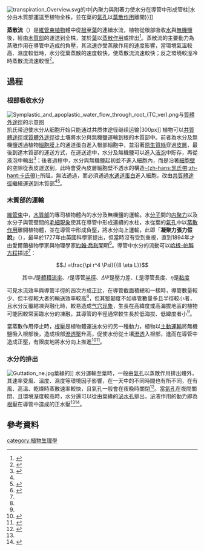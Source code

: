 {{noteTA|G1=Lifesciences}}
[[File:transpiration_Overview.svg|thumb]]的{{tsl|en|Vessel element|導管 (植物)|導管}}中|內聚力與附著力使水分在導管中形成管柱|水分由木質部運送至植物全株，並在葉的[[氣孔|氣孔]]以[[蒸散作用|蒸散作用]]離開}}]]

'''蒸散流'''（{{lang-en|Transpiration stream}}）是[[維管束植物|維管束植物]]體中從[[根|根]]至[[葉|葉]]的連續水流，植物從根部吸收[[水|水]]與[[無機鹽|無機鹽]]後，經由[[木質部|木質部]]的{{tsl|en|Vessel element|導管 (植物)|導管}}運送到全株，並於[[葉|葉]]以[[蒸散作用|蒸散作用]]或{{link-en|泌液作用|Guttation}}排出<ref>{{cite book|url=https://books.google.com/books?id=8aw4ZWLABQkC&pg=PA276&dq=Transpiration+stream&hl=zh-TW&sa=X&ved=0ahUKEwiQ0Iu-m7riAhVCrp4KHYhVDbwQ6AEINjAC#v=onepage&q=Transpiration%20stream&f=false|title=Advanced Biology|author=Michael Kent|page=276|publisher=OUP Oxford|year=2000|isbn=0199141959}}</ref>。蒸散流的主要動力為蒸散作用在導管中造成的負壓，其流速亦受蒸散作用的速度影響，當環境氣溫較高、濕度較低時，水分從葉蒸散的速度較快，使蒸散流流速較快；反之環境較溼冷時蒸散流流速較慢<ref>{{cite book|url=https://books.google.com/books?id=1WionIbzjg8C&pg=PA78&dq=Transpiration+stream&hl=zh-TW&sa=X&ved=0ahUKEwiQ0Iu-m7riAhVCrp4KHYhVDbwQ6AEIPjAD#v=onepage&q=Transpiration%20stream&f=false|title=Biology : for higher tier. Per il Liceo linguistico|page=78|publisher=OUP Oxford|author=Brian Beckett, Rose Marie Gallagher|year=2001|isbn=0199148198|access-date=2019-05-27|archive-date=2019-06-28|archive-url=https://web.archive.org/web/20190628172230/https://books.google.com/books?id=1WionIbzjg8C&pg=PA78&dq=Transpiration+stream&hl=zh-TW&sa=X&ved=0ahUKEwiQ0Iu-m7riAhVCrp4KHYhVDbwQ6AEIPjAD#v=onepage&q=Transpiration%20stream&f=false|dead-url=no}}</ref>。

==過程==
===根部吸收水分===
[[File:Symplastic_and_apoplastic_water_flow_through_root_(TC_ver).png|thumb]]与[[質體外途徑|質體外途徑]]的示意图<br>凯氏带迫使水分从{{le|内皮層|Endodermis}}细胞开始只能通过共质体途径继续运输|300px]]
植物可以[[共質體途徑|共質體途徑]]或[[質體外途徑|質體外途徑]]從土壤將水分與無機鹽運輸到根的木質部中。前者為水分及無機鹽透過植物[[細胞膜|細胞膜]]上的通道蛋白進入根部細胞中，並沿著[[原生質絲|原生質絲]]穿過[[皮層_(植物)|皮層]]，最後到達木質部的運送方式，在運送途中，水分及無機鹽可以進入[[液泡|液泡]]中貯存，再從液泡中輸出<Ref>{{cite book|title=Biology|url=https://books.google.com/books?id=j9cEEouPBogC&pg=PA277&dq=symplast+vacuolar&hl=zh-TW&sa=X&ved=0ahUKEwjfuYf_s7riAhWlHDQIHaI7B0cQ6AEIKTAA#v=onepage&q=symplast%20vacuolar&f=false|author=Martin Rowland|page=277|publisher=Nelson Thornes|year=1992|isbn=0174384254}}</ref>；後者過程中，水分與無機鹽起初並不進入細胞內，而是沿著[[細胞壁|細胞壁]]的空隙從表皮運送到{{link-en|內皮層|Endodermis}}，此時會受內皮層細胞壁不透水的構造[[凱氏帶|-{zh-hans:凯氏帶;zh-hant:卡氏帶}-]]所阻，無法通過，而必須通過[[水通道蛋白|水通道蛋白]]進入細胞，改由[[共質體途徑|共質體途徑]]繼續運送到木質部<ref name=Hans/>{{rp|180}}<ref>{{Cite book|title=Biological Science|last=Freeman|first=Scott|publisher=Benjamin Cummings|year=2014|isbn=9780321743671|location=Boston|pages=}}</ref>。

===木質部的運輸===
[[維管束|維管束]]中，[[木質部|木質部]]的{{tsl|en|Vessel element|導管 (植物)|導管}}專司植物體內的水分及無機鹽的運輸。水[[分子|分子]]間的[[内聚力|内聚力]]以及水分子與管壁間的[[毛細現象|毛細現象]]使其在導管中形成連續的水柱，水從葉的[[氣孔|氣孔]]中以[[蒸散作用|蒸散作用]]離開植物體，並在導管中形成負壓，將水分向上運輸，此即「'''凝聚力張力假說'''」（{{lang|en|cohesion- tension hypothesis}}），最早於1727年由英國科學家{{link-en|史蒂芬·黑爾斯|Stephen Hales}}提出，但當時沒有受到重視，直到1894年才由愛爾蘭植物學家{{link-en|亨利·赫瑞修·迪克遜|Henry Horatio Dixon}}與物理學家[[約翰·喬利|約翰·喬利]]闡明<ref name=Hans>{{Cite book|url=https://books.google.com/books?id=PXBq6jsT5SYC&pg=PA178&dq=plant+water+transport&hl=zh-TW&sa=X&ved=0ahUKEwjoguvynrriAhXNo54KHWzAAGIQ6AEIRTAE#v=onepage&q=plant%20water%20transport&f=false|title=Plant Physiological Ecology|author=Hans Lambers, F Stuart Chapin III, Thijs L. Pons|publisher=Springer Science & Business Media|year=2008|isbn=0387783415|access-date=2019-05-27|archive-date=2022-01-06|archive-url=https://web.archive.org/web/20220106003320/https://books.google.com/books?id=PXBq6jsT5SYC&pg=PA178&dq=plant+water+transport&hl=zh-TW&sa=X&ved=0ahUKEwjoguvynrriAhXNo54KHWzAAGIQ6AEIRTAE#v=onepage&q=plant%20water%20transport&f=false|dead-url=no}}</ref>{{rp|185}}。導管中水分的流動可以[[哈根-帕醉方程|哈根-帕醉方程]]描述<ref name=Hans/>{{rp|186}}：
:<math> J =\frac{\pi r^4 \Psi}{{8 \eta L}}</math>
:其中<math>J</math>是[[體積流率|體積流率]]、<math>r</math>是導管[[半徑|半徑]]、<math>\Delta \Psi </math>是壓力差、<math>L</math>是導管長度、<math> \eta </math>是[[黏度|黏度]]
可見水流效率與導管半徑的四次方成正比，在導管截面積總和一樣時，導管數量較少、但半徑較大者的輸送效率較高<ref name=Hans/>{{rp|187}}，但其堅韌度不如導管數量多且半徑較小者，且水分反覆結凍與融化時，較易造成[[气穴现象|气穴现象]]，生長在高緯度或高海拔地區的植物可能因較常面臨水分的凍融，其導管的半徑通常較生長於低海拔、低緯度者小<ref name=Hans/>{{rp|193}}。

當蒸散作用停止時，[[根壓|根壓]]是植物體運送水分的另一種動力，植物以[[主動運輸|主動運輸]]將無機鹽吸入根部後，造成根部[[滲透壓|滲透壓]]升高，促使水份從土壤[[滲透|滲透]]入根部，進而在導管中造成正壓，有限度地將水分向上推進<ref>{{cite book |title= Structure and Function of Roots: Proceedings of the Fourth International Symposium on Structure and Function of Roots, June 20–26, 1993 |volume= 58 |editor1= F. Baluska|editor2=Milada Ciamporová|editor3=Otília Gasparíková|editor4=Peter W. Barlow |edition= illustrated |publisher= Springer Science & Business Media |year= 2013 |isbn= 9789401731010 |page= 195}}</ref><Ref name=Sadava>{{cite book|url=https://books.google.com/books?id=28YIAWTIPqEC&pg=PA770&dq=root+pressure+tree&hl=zh-TW&sa=X&ved=0ahUKEwjUz-3JrrriAhVErJ4KHV_lC0gQ6AEISzAE#v=onepage&q=root%20pressure%20tree&f=false|title=Life (Loose Leaf): The Science of Biology|page=770|publisher=Macmillan|author=David E. Sadava, Gordon H. Orians, H. Craig Heller, David M. Hillis, William K. Purves|year=2006|isbn=1429204591}}</ref>。

===水分的排出===
[[File:Guttation_ne.jpg|thumb]]葉緣的{{link-en|泌液作用|Guttation}}]]
水分運輸至葉時，一般由[[氣孔|氣孔]]以蒸散作用排出體外，其速率受風、溫度、濕度等環境因子影響，在一天中的不同時間也有所不同，在有風、高溫、乾燥時蒸散速率較快，且氣孔一般會在夜晚時關閉<ref>{{Cite book|url=https://books.google.com/books?id=dF2_icJ6efwC&pg=PA62&dq=transpiration+stoma&hl=zh-TW&sa=X&ved=0ahUKEwiG0YXBsbriAhXS7Z4KHb5YA1IQ6AEIKzAA#v=onepage&q=transpiration%20stoma&f=false|page=62|author=George Bethell, David Coppock|title=Biology First|publisher=Oxford University Press|year=1999|isbn=0199147310}}</ref>。當[[氣孔|氣孔]]在夜間關閉、且環境溼度較高時，水分還可以{{link-en|泌液作用|Guttation}}從由葉緣的[[泌水孔|泌水孔]]排出，泌液作用的動力即為[[根壓|根壓]]在導管中造成的正水壓<Ref name=Sadava/><ref>{{cite book|url=https://books.google.com/books?id=jTxfMQg38B4C&pg=PA485&dq=Guttation&hl=zh-TW&sa=X&ved=0ahUKEwjM2rjAr7riAhUSvp4KHVLoAlwQ6AEIUzAG#v=onepage&q=Guttation&f=false|title=Plant Physiology|page=485|author=Hans Mohr, Peter Schopfer|publisher=Springer Science & Business Media|year=1995|isbn=3540580166}}</ref>。

==參考資料==
{{portal|植物}}
{{Reflist|2}}

{{植物學}}
[[category:植物生理學|category:植物生理學]]